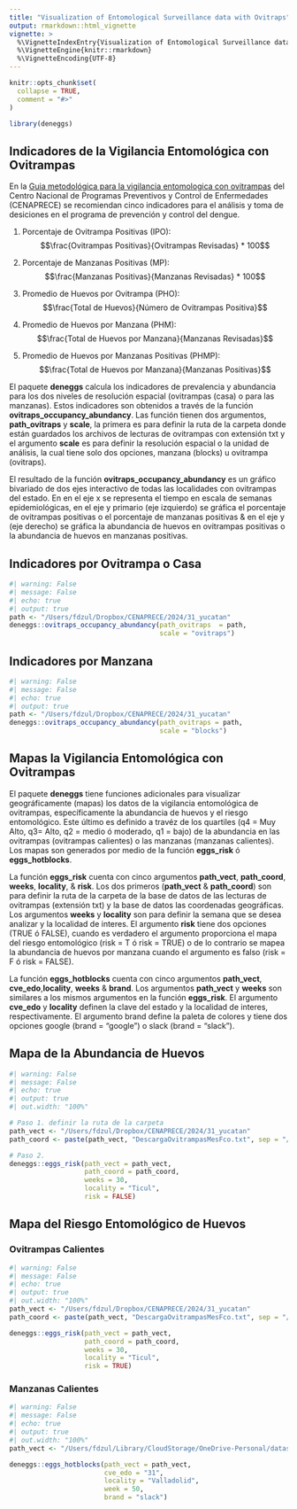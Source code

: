 ```yaml
---
title: "Visualization of Entomological Surveillance data with Ovitraps"
output: rmarkdown::html_vignette
vignette: >
  %\VignetteIndexEntry{Visualization of Entomological Surveillance data with Ovitraps}
  %\VignetteEngine{knitr::rmarkdown}
  %\VignetteEncoding{UTF-8}
---
```


```r
knitr::opts_chunk$set(
  collapse = TRUE,
  comment = "#>"
)
```

```r
library(deneggs)
```


## Indicadores de la Vigilancia Entomológica con Ovitrampas

En la [Guia metodológica para la vigilancia entomologica con ovitrampas](https://www.gob.mx/cms/uploads/attachment/file/598092/Guia_Metodologica_para_Vigilancia_Entomologica_con_Ovitrampas_compressed.pdf) del Centro Nacional de Programas Preventivos y Control de Enfermedades (CENAPRECE) se recomiendan cinco indicadores para el análisis y toma de desiciones en el programa de prevención y control del dengue. 

  1) Porcentaje de Ovitrampa Positivas (IPO): $$\frac{Ovitrampas Positivas}{Ovitrampas Revisadas} * 100$$

  2) Porcentaje de Manzanas Positivas (MP): $$\frac{Manzanas Positivas}{Manzanas Revisadas} * 100$$
  
  3) Promedio de Huevos por Ovitrampa (PHO): $$\frac{Total de Huevos}{Número de Ovitrampas Positiva}$$

  4) Promedio de Huevos por Manzana (PHM): $$\frac{Total de Huevos por Manzana}{Manzanas Revisadas}$$

  5) Promedio de Huevos por Manzanas Positivas (PHMP): $$\frac{Total de Huevos por Manzana}{Manzanas Positivas}$$


El paquete **deneggs** calcula los indicadores de prevalencia y abundancia para los dos niveles de resolución espacial (ovitrampas (casa) o para las manzanas). Estos indicadores son obtenidos a través de la función **ovitraps_occupancy_abundancy**. Las función tienen dos argumentos, **path_ovitraps** y **scale**, la primera es para definir la ruta de la carpeta donde están guardados los archivos de lecturas de ovitrampas con extensión txt y el argumento **scale** es para definir la resolución espacial o la unidad de análisis, la cual tiene solo dos opciones, manzana (blocks) u ovitrampa (ovitraps).

El resultado de la función **ovitraps_occupancy_abundancy** es un gráfico bivariado de dos ejes interactivo de todas las localidades con ovitrampas del estado. En en el eje x se representa el tiempo en escala de semanas epidemiológicas, en el eje y primario (eje izquierdo) se gráfica el porcentaje de ovitrampas positivas o el porcentaje de manzanas positivas & en el eje y (eje derecho) se gráfica la abundancia de huevos en ovitrampas positivas o la abundancia de huevos en manzanas positivas.



## Indicadores por Ovitrampa o Casa
```r
#| warning: False
#| message: False
#| echo: true
#| output: true
path <- "/Users/fdzul/Dropbox/CENAPRECE/2024/31_yucatan"
deneggs::ovitraps_occupancy_abundancy(path_ovitraps  = path,
                                      scale = "ovitraps")
```


## Indicadores por Manzana

```r
#| warning: False
#| message: False
#| echo: true
#| output: true
path <- "/Users/fdzul/Dropbox/CENAPRECE/2024/31_yucatan"
deneggs::ovitraps_occupancy_abundancy(path_ovitraps = path,
                                      scale = "blocks")
```


## Mapas la Vigilancia Entomológica con Ovitrampas

El paquete **deneggs** tiene funciones adicionales para visualizar geográficamente (mapas) los datos de la vigilancia entomológica de ovitrampas, específicamente la abundancia de huevos y el riesgo entomológico. Este último es definido a travéz de los quartiles (q4 = Muy Alto, q3= Alto, q2 = medio ó moderado, q1 = bajo) de la abundancia en las ovitrampas (ovitrampas calientes) o las manzanas (manzanas calientes). Los mapas son generados por medio de la función **eggs_risk** ó **eggs_hotblocks**. 

La función **eggs_risk** cuenta con cinco argumentos **path_vect**, **path_coord**, **weeks**, **locality**, & **risk**. Los dos primeros (**path_vect** &  **path_coord**) son para definir la ruta de la carpeta de la base de datos de las lecturas de ovitrampas (extensión txt) y la base de datos las coordenadas geográficas. Los argumentos **weeks** y **locality** son para definir la semana que se desea analizar y la localidad de interes. El argumento **risk** tiene dos opciones (TRUE ó FALSE), cuando es verdadero el argumento proporciona el mapa del riesgo entomológico (risk = T ó risk = TRUE) o de lo contrario se mapea la abundancia de huevos por manzana cuando el argumento es falso (risk = F ó risk = FALSE).



La función **eggs_hotblocks** cuenta con cinco argumentos **path_vect**, **cve_edo**,**locality**, **weeks**  & **brand**. Los argumentos **path_vect** y  **weeks** son similares a los mismos argumentos en la función **eggs_risk**. El argumento **cve_edo** y **locality** definen la clave del estado y la localidad de interes, respectivamente. El argumento brand define la paleta de colores y tiene dos opciones google (brand = "google") o slack (brand = "slack"). 



## Mapa de la Abundancia de Huevos
```r
#| warning: False
#| message: False
#| echo: true
#| output: true
#| out.width: "100%"

# Paso 1. definir la ruta de la carpeta
path_vect <- "/Users/fdzul/Dropbox/CENAPRECE/2024/31_yucatan"
path_coord <- paste(path_vect, "DescargaOvitrampasMesFco.txt", sep = "/")

# Paso 2. 
deneggs::eggs_risk(path_vect = path_vect,
                   path_coord = path_coord,
                   weeks = 30,
                   locality = "Ticul",
                   risk = FALSE)
```


## Mapa del Riesgo Entomológico de Huevos

### Ovitrampas Calientes
```r
#| warning: False
#| message: False
#| echo: true
#| output: true
#| out.width: "100%"
path_vect <- "/Users/fdzul/Dropbox/CENAPRECE/2024/31_yucatan"
path_coord <- paste(path_vect, "DescargaOvitrampasMesFco.txt", sep = "/")

deneggs::eggs_risk(path_vect = path_vect,
                   path_coord = path_coord,
                   weeks = 30,
                   locality = "Ticul",
                   risk = TRUE)
```

### Manzanas Calientes

```r
#| warning: False
#| message: False
#| echo: true
#| output: true
#| out.width: "100%"
path_vect <- "/Users/fdzul/Library/CloudStorage/OneDrive-Personal/datasets/CENAPRECE/2023/31_yucatan"

deneggs::eggs_hotblocks(path_vect = path_vect,
                        cve_edo = "31",
                        locality = "Valladolid",
                        week = 50,
                        brand = "slack")
```

